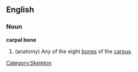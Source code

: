 {{wikipedia}}
==English==
===Noun===
'''carpal bone'''
# (anatomy) Any of the eight [[bone]]s of the [[carpus]].

[[Category:Skeleton]]